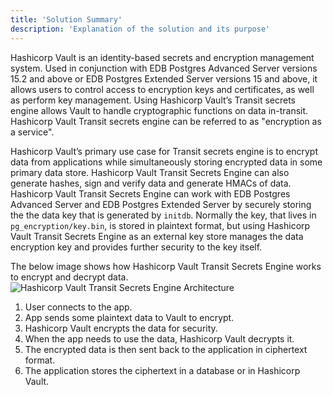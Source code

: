 ```yaml
---
title: 'Solution Summary'
description: 'Explanation of the solution and its purpose'
---
```


Hashicorp Vault is an identity-based secrets and encryption management system. Used in conjunction with EDB Postgres Advanced Server versions 15.2 and above or EDB Postgres Extended Server versions 15 and above, it allows users to control access to encryption keys and certificates, as well as perform key management. Using Hashicorp Vault’s Transit secrets engine allows Vault to handle cryptographic functions on data in-transit.  Hashicorp Vault Transit secrets engine can be referred to as "encryption as a service".

Hashicorp Vault’s primary use case for Transit secrets engine is to encrypt data from applications while simultaneously storing encrypted data in some primary data store. Hashicorp Vault Transit Secrets Engine can also generate hashes, sign and verify data and generate HMACs of data.  Hashicorp Vault Transit Secrets Engine can work with EDB Postgres Advanced Server and EDB Postgres Extended Server by securely storing the the data key that is generated by `initdb`.  Normally the key, that lives in `pg_encryption/key.bin`, is stored in plaintext format, but using Hashicorp Vault Transit Secrets Engine as an external key store manages the data encryption key and provides further security to the key itself.

The below image shows how Hashicorp Vault Transit Secrets Engine works to encrypt and decrypt data.
    ![Hashicorp Vault Transit Secrets Engine Architecture](Images/HashicorpVaultTransitSecretsEngineArchitecture.png)

1. User connects to the app.
2. App sends  some plaintext data to Vault to encrypt.
3. Hashicorp Vault encrypts the data for security.
4. When the app needs to use the data, Hashicorp Vault decrypts it.
5. The encrypted data is then sent back to the application in ciphertext format.
6. The application stores the ciphertext in a database or in Hashicorp Vault.
